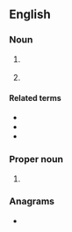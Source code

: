 ==English==

===Noun===
{{en-noun|~}}

# {{lb|en|computing}} {{initialism of|lang=en|end of [[file]]}}
# {{lb|en|computing}} {{initialism of|lang=en|end of [[field]]}}

====Related terms====
* {{l|en|BOF}}
* {{l|en|EOD}}
* {{l|en|EOM}}

===Proper noun===
{{en-proper noun}}
# {{lb|en|computing}} {{initialism of|lang=en|{{w|Enterprise Objects Framework}}}}

===Anagrams===
* {{anagrams|en|a=efo|FOE|FoE|OEF|foe}}